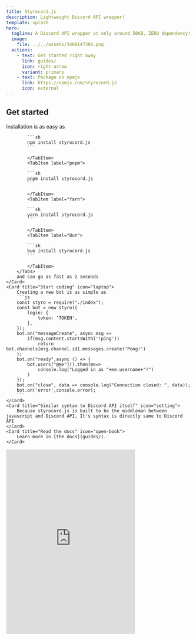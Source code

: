 ```yaml
---
title: Styrocord.js
description: Lightweight Discord API wrapper!
template: splash
hero:
  tagline: A Discord API wrapper at only around 50KB, ZERO dependency!
  image:
    file: ../../assets/3409147304.png
  actions:
    - text: Get started right away
      link: guides/
      icon: right-arrow
      variant: primary
    - text: Package on npmjs
      link: https://npmjs.com/styrocord.js
      icon: external
---
```



## Get started

<CardGrid stagger>
	<Card title="Installation" icon="down-caret">
	    Installation is as easy as
        <Tabs>
			<TabItem label="npm">

			```sh
			npm install styrocord.js
			```

			</TabItem>
			<TabItem label="pnpm">

			```sh
			pnpm install styrocord.js
			```

			</TabItem>
			<TabItem label="Yarn">

			```sh
			yarn install styrocord.js
			```

			</TabItem>
			<TabItem label="Bun">

			```sh
			bun install styrocord.js
			```

			</TabItem>
		</Tabs>
		and can go as fast as 2 seconds
	</Card>
	<Card title="Start coding" icon="laptop">
	    Creating a new bot is as simple as
		```js
		const styro = require("./index");
        const bot = new styro({
	        login: {
		        token: 'TOKEN',
	        },
        });
        bot.on("messageCreate", async msg =>
	        if(msg.content.startsWith('!ping'))
			    return bot.channels[msg.channel.id].messages.create('Pong!')
        );
        bot.on("ready",async () => {
	        bot.users["@me"]().then(me=>
			    console.log("Logged in as "+me.username+"!")
			)
        });
        bot.on("close", data => console.log("Connection closed: ", data));
        bot.on('error',console.error);
		```
	</Card>
	<Card title="Similar syntax to Discord API itself" icon="setting">
		Because styrocord.js is built to be the middleman between javascript and Discord API, It's syntax is directly same to Discord API
	</Card>
	<Card title="Read the docs" icon="open-book">
		Learn more in [the docs](guides/).
	</Card>
</CardGrid>
        <iframe src="https://discord.com/widget?id=785358848591790121&theme=dark" width="350" height="500" allowtransparency="true" frameborder="0" sandbox="allow-popups allow-popups-to-escape-sandbox allow-same-origin allow-scripts"></iframe>
